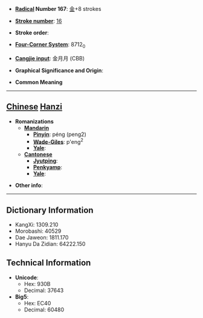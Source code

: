 * '''[[Wiktionary:Chinese radical index| Radical]] Number 167''': [[Wiktionary:Chinese radical index 金|金]]+8 strokes

* '''[[Wiktionary:Chinese total strokes index|Stroke number]]''': [[Wiktionary:Chinese total strokes index 16|16]]

* '''Stroke order''': 

* '''[[Wiktionary:Chinese four corner index|Four-Corner System]]''': 8712<sub>0</sub>

* '''[[Wiktionary:Chinese Cangjie index|Cangjie input]]''': 金月月 (CBB)

* '''Graphical Significance and Origin''': 

* '''Common Meaning'''

----

== [[Chinese]] [[Hanzi]] ==

* '''Romanizations'''
** '''[[Mandarin]]'''
*** '''[[Pinyin]]''': péng (peng2)
*** '''[[Wade-Giles]]''': p'eng<sup>2</sup>
*** '''[[Yale]]''': 
** '''[[Cantonese]]'''
*** '''[[Jyutping]]''':
*** '''[[Penkyamp]]''': 
*** '''[[Yale]]''': 

* '''Other info''': 

----

== Dictionary Information ==

* KangXi: 1309.210
* Morobashi: 40529
* Dae Jaweon: 1811.170
* Hanyu Da Zidian: 64222.150

== Technical Information ==

* '''Unicode''':
** Hex: 930B
** Decimal: 37643
* '''Big5''':
** Hex: EC40
** Decimal: 60480